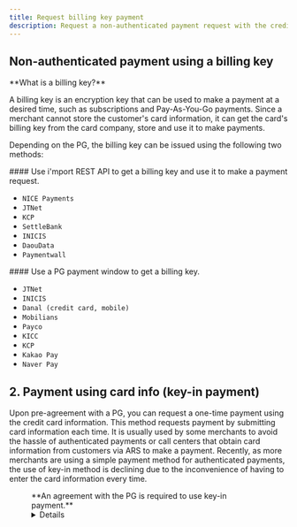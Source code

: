 ```yaml
---
title: Request billing key payment
description: Request a non-authenticated payment request with the credit card information.
---
```



## Non-authenticated payment using a billing key

<Hint style="info">
**What is a billing key?**

A billing key is an encryption key that can be used to make a payment at a desired time, such as subscriptions and Pay-As-You-Go payments. Since a merchant cannot store the customer's card information, it can get the card's billing key from the card company, store and use it to make payments.

</Hint>

Depending on the PG, the billing key can be issued using the following two methods:

<Tabs>
<Tab title="REST API">
#### Use i'mport REST API to get a billing key and use it to make a payment request.

- `NICE Payments`
- `JTNet`
- `KCP`
- `SettleBank`
- `INICIS`
- `DaouData`
- `Paymentwall`

</Tab>

<Tab title="PG payment window">
#### Use a PG payment window to get a billing key.

- `JTNet`
- `INICIS`
- `Danal (credit card, mobile)`
- `Mobilians`
- `Payco`
- `KICC`
- `KCP`
- `Kakao Pay`
- `Naver Pay`

</Tab>
</Tabs>

<ContentRef slug="/en/rest-api" />

<ContentRef slug="/en/pg-window" />

## 2. Payment using card info (key-in payment) <a href="#a-rest-api" id="a-rest-api"></a>

Upon pre-agreement with a PG, you can request a one-time payment using the credit card information. This method requests payment by submitting card information each time. It is usually used by some merchants to avoid the hassle of authenticated payments or call centers that obtain card information from customers via ARS to make a payment. Recently, as more merchants are using a simple payment method for authenticated payments, the use of key-in method is declining due to the inconvenience of having to enter the card information every time.

<Figure src="/gitbook-assets/en/image (139).png" caption='ChaiPort merchant "Ringle English Education"' />

<Hint style="info">
**An agreement with the PG is required to use key-in payment.**

</Hint>

<Details>
<p slot="summary"> PGs that support key-in payment</p>

- NICE Payments
- NHN KCP
- JTNET
- SettleBank
- DaouData

</Details>
